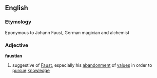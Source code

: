 == English ==
=== Etymology ===
Eponymous to Johann Faust, German magician and alchemist

=== Adjective ===
'''faustian'''
# suggestive of [[Faust]], especially his [[abandonment]] of [[values]] in order to [[pursue]] [[knowledge]]